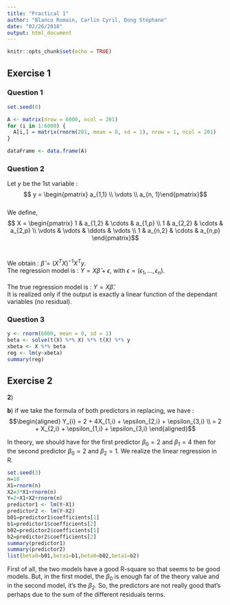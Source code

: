 ```yaml
---
title: "Practical 1"
author: "Blanco Romain, Carlin Cyril, Dong Stéphane"
date: "02/26/2018"
output: html_document
---
```


```r
knitr::opts_chunk$set(echo = TRUE)
```
## Exercise 1

### Question 1

```r
set.seed(0)

A <- matrix(nrow = 6000, ncol = 201)
for (i in 1:6000) {
  A[i,] = matrix(rnorm(201, mean = 0, sd = 1), nrow = 1, ncol = 201)
}

dataFrame <- data.frame(A)
```

### Question 2

Let $y$ be the 1st variable : $$ y = \begin{pmatrix} a_{1,1} \\
\vdots \\
a_{n, 1}\end{pmatrix}$$\
We define, 
$$ X = \begin{pmatrix} 1 & a_{1,2} & \cdots & a_{1,p} \\ 
1 & a_{2,2} & \cdots & a_{2,p} \\
\vdots & \vdots & \ddots & \vdots \\
1 & a_{n,2} & \cdots & a_{n,p} \end{pmatrix}$$\

We obtain : $\hat{\beta} = (X^{T}X)^{-1}X^{T}y$.\
The regression model is : $Y = X\hat{\beta} + \epsilon$, with $\epsilon = (\epsilon_1, ..., \epsilon_n)$.\
\
The true regression model is : $Y = X\hat{\beta}$.\
It is realized only if the output is exactly a linear function of the dependant variables (no residual).

### Question 3

```r

y <- rnorm(6000, mean = 0, sd = 1)
beta <- solve(t(X) %*% X) %*% t(X) %*% y
xbeta <- X %*% beta
reg <- lm(y~xbeta)
summary(reg)
```

## Exercise 2

**2**)



**b**)
if we take the formula of both predictors in replacing, we have :
$$\begin{aligned}
Y_{i} = 2 + 4X_{1,i} + \epsilon_{2,i} + \epsilon_{3,i} \\
      =  2 + X_{2,i} + \epsilon_{1,i} + \epsilon_{3,i}
\end{aligned}$$


In theory, we should have for the first predictor $\beta_{0} = 2$ and $\beta_{1} = 4$ then for the second predictor $\beta_{0} = 2$ and $\beta_{2} = 1$. We realize the linear regression in R. 
```r
set.seed(3)
n=10
X1=rnorm(n)
X2=3*X1+rnorm(n)
Y=2+X1+X2+rnorm(n)
predictor1 <- lm(Y~X1)
predictor2 <- lm(Y~X2)
b01=predictor1$coefficients[1]
b1=predictor1$coefficients[2]
b02=predictor2$coefficients[1]
b2=predictor2$coefficients[2]
summary(predictor1)
summary(predictor2)
list(beta0=b01,beta1=b1,beta0=b02,beta1=b2)


```


First of all, the two models have a good R-square so that seems to be good models.
But, in the first model, the $\beta_{0}$ is enough far of the theory value and in the second model, it's the $\beta_{2}$.
So, the predictors are not really good that's perhaps due to the sum of the different residuals terms. 


